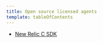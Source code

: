 ```yaml
---
title: Open source licensed agents
template: tableOfContents
---
```


* [New Relic C SDK](/docs/agents/open-source-licensed-agents/open-source-licensed-agents/new-relic-c-sdk)
